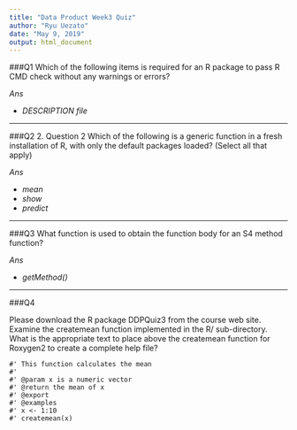 ---
title: "Data Product Week3 Quiz"
author: "Ryu Uezato"
date: "May 9, 2019"
output: html_document
---

###Q1
Which of the following items is required for an R package to pass R CMD check without any warnings or errors?

_Ans_
 
  - *DESCRIPTION file*
  
---

###Q2
2. Question 2
Which of the following is a generic function in a fresh installation of R, with only the default packages loaded? (Select all that apply)

_Ans_

  - *mean*
  - *show*
  - *predict*

---

###Q3
What function is used to obtain the function body for an S4 method function?

_Ans_

  - *getMethod()*
  
---

###Q4

Please download the R package DDPQuiz3 from the course web site. Examine the \verb|createmean|createmean function implemented in the R/ sub-directory. What is the appropriate text to place above the \verb|createmean|createmean function for Roxygen2 to create a complete help file?

```
#' This function calculates the mean
#'
#' @param x is a numeric vector
#' @return the mean of x
#' @export
#' @examples
#' x <- 1:10
#' createmean(x)
```


